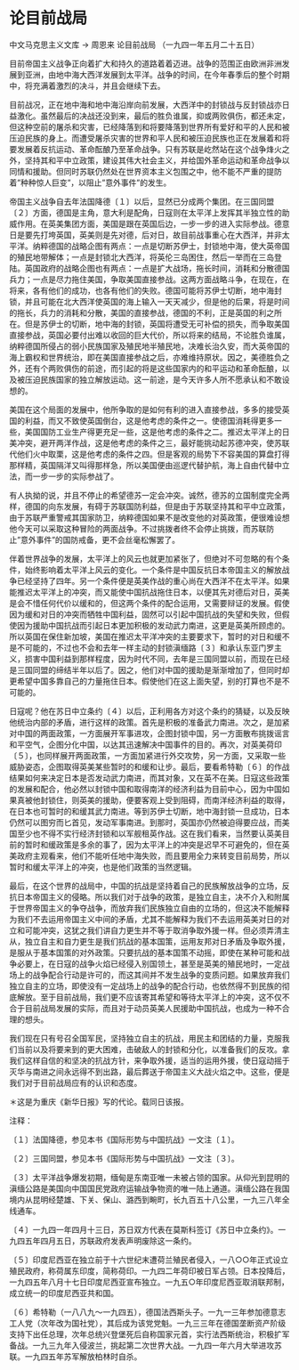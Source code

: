 # 论目前战局

中文马克思主义文库 -> 周恩来
论目前战局
（一九四一年五月二十五日）

目前帝国主义战争正向着扩大和持久的道路着着迈进。战争的范围正由欧洲非洲发展到亚洲，由地中海大西洋发展到太平洋。战争的时间，在今年春季后的整个时期中，将充满着激烈的决斗，并且会继续下去。

目前战况，正在地中海和地中海沿岸向前发展，大西洋中的封锁战与反封锁战亦日益激化。虽然最后的决战还没到来，最后的胜负谁属，抑或两败俱伤，都还未定，但这种空前的屠杀和灾害，已经降落到和将要降落到世界所有爱好和平的人民和被压迫民族的身上。而遭受屠杀灾害的世界和平人民和被压迫民族也正在发展着和将要发展着反抗运动、革命酝酿乃至革命战争。只有苏联是屹然站在这个战争烽火之外，坚持其和平中立政策，建设其伟大社会主义，并给国外革命运动和革命战争以同情和援助。但同时苏联仍然处在世界资本主义包围之中，他不能不严重的提防着"种种惊人巨变"，以阻止"意外事件"的发生。

帝国主义战争自去年法国降德〔１〕以后，显然已分成两个集团。在三国同盟〔２〕方面，德国是主角，意大利是配角，日寇则在太平洋上发挥其半独立性的助威作用。在英美集团方面，美国是跟在英国后边，一步一步的进入实际参战。德意日是要先打垮英国，英美则是先对德，后对日，故目前战事重心在大西洋，并非太平洋。纳粹德国的战略企图有两点：一点是切断苏伊士，封锁地中海，使大英帝国的殖民地带解体；一点是封锁北大西洋，将英伦三岛困住，然后一举而在三岛登陆。英国政府的战略企图也有两点：一点是扩大战场，拖长时间，消耗和分散德国兵力；一点是尽力拖住美国，争取美国直接参战。这两方面战略斗争，在现在，在将来，各有他们的成功，也各有他们的失败。德国可能将苏伊士切断，地中海封锁，并且可能在北大西洋使英国的海上输入一天天减少，但是他的后果，将是时间的拖长，兵力的消耗和分散，美国的直接参战，德国的不利，正是英国的利之所在。但是苏伊士的切断，地中海的封锁，英国将遭受无可补偿的损失，而争取美国直接参战，英国必要付出难以收回的巨大代价，所以将来的结局，不论胜负谁属，纳粹德国所侵占的弱小民族国家及殖民地半殖民地，决难长治久安，而大英帝国的海上霸权和世界统治，即在美国直接参战之后，亦难维持原状。因之，美德胜负之外，还有个两败俱伤的前途，而引起的将是这些国家内的和平运动和革命酝酿，以及被压迫民族国家的独立解放运动。这一前途，是今天许多人所不愿承认和不敢设想的。

美国在这个局面的发展中，他所争取的是如何有利的进入直接参战，多多的接受英国的利益，而又不致使英国倒台，这是他考虑的条件之一。使德国消耗得更多一些，美国国防工业生产得更充足一些，这是他考虑的条件之二。推迟太平洋上的日美冲突，避开两洋作战，这是他考虑的条件之三，最好能挑动起苏德冲突，使苏联代他们火中取栗，这是他考虑的条件之四。但是客观的局势下不容美国的算盘打得那样精，英国隔洋又叫得那样急，所以美国便由巡逻代替护航，海上自由代替中立法，而一步一步的实际参战了。

有人执拗的说，并且不停止的希望德苏一定会冲突。诚然，德苏的立国制度完全两样，德国的向东发展，有碍于苏联国防利益，但是由于苏联坚持其和平中立政策，由于苏联严重警戒其国家防卫，纳粹德国如果不是改变他的对英政策，便很难设想他今天可以采取这种冒险的两面战争。不过挑拨者终不会停止挑拨，而苏联防止"意外事件"的国防戒备，更不会丝毫松懈罢了。

伴着世界战争的发展，太平洋上的风云也就更加紧张了，但绝对不可忽略的有个条件，始终影响着太平洋上风云的变化。一个条件是中国反抗日本帝国主义的解放战争已经坚持了四年。另一个条件便是英美作战的重心尚在大西洋不在太平洋。如果能推迟太平洋上的冲突，而又能使中国抗战拖住日本，以便其先对德后对日，英美是会不惜任何代价以缓和的，但这两个条件的配合运用，又需要辩证的发展。假使因为缓和对日的冲突而牺牲中国利益，固然可以引起中国抗战的失望和失败，但假使因为援助中国抗战而引起日本更加积极的发动武力南进，这更是英美所顾虑的。所以英国在保住新加坡，美国在推迟太平洋冲突的主要要求下，暂时的对日和缓不是不可能的，不过也不会和去年一样主动的封锁滇缅路〔３〕和承认东亚门罗主义，损害中国利益到那样程度，因为时代不同，去年是三国同盟以前，而现在已经是三国同盟的缔结半年以后了。因之，他们对中国的援助是渐渐增加了，但同时却更希望中国多靠自己的力量拖住日本。假使他们在这上面失望，别的打算也不是不可能的。

日寇呢？他在苏日中立条约〔４〕以后，正利用各方对这个条约的猜疑，以及反映他统治内部的矛盾，进行这样的政策。首先是积极的准备武力南进。次之，是加紧对中国的两面政策，一方面展开军事进攻，企图封锁中国，另一方面散布挑拨谣言和平空气，企图分化中国，以达其迅速解决中国事件的目的。再次，对英美荷印〔５〕，也同样展开两面政策，一方面加紧进行外交攻势，另一方面，又采取一些威胁姿态，企图取得英美某些暂时的和缓和让步。最后，要看希特勒〔６〕的作战结果如何来决定日本是否发动武力南进，而其对象，又在英不在美。日寇这些政策的发展和配合，他必然以封锁中国和取得南洋的经济利益为目前中心，因为中国如果真被他封锁住，则英美的援助，便要客观上受到阻碍，而南洋经济利益的取得，在日本也可暂时的和缓其武力南进。等到苏伊士切断，地中海封锁一旦成功，日本仍然可以图穷而匕首见，发动军事南进。到那时，英国亦仍然被迫得要应战，而美国至少也不得不实行经济封锁和以军舰租英作战。这在我们看来，当然要认英美目前的暂时和缓政策是多余的事了，因为太平洋上的冲突是迟早不可避免的，但在英美政府主观看来，他们不能听任地中海失败，而且要用全力来转变目前局势，所以暂时和缓太平洋上的冲突，也是他们政策的当然逻辑。

最后，在这个世界的战局中，中国的抗战是坚持着自己的民族解放战争的立场，反抗日本帝国主义的侵略。所以我们对于战争的政策，是独立自主，决不介入和附属于世界帝国主义的争夺战争，而放弃我们民族独立自由的立场的，但这决不能解释为我们不去运用帝国主义中间的矛盾，尤其不能解释为我们不去运用英美对日的对立和可能冲突，这犹之我们讲自力更生并不等于取消争取外援一样。但必须弄清主从，独立自主和自力更生是我们抗战的基本国策，运用友邦对日矛盾及争取外援，是服从于基本国策的对外政策。只要抗战的基本国策不动摇，即使在某种可能和战争必要上，在日寇的战争火焰已经侵入别国领土，甚至是英美的殖民地时，一定战场上的战争配合行动是许可的，而这其间并不发生战争的变质问题。如果放弃我们独立自主的立场，即使没有一定战场上的战争的配合行动，也依然得不到民族的彻底解放。至于目前战局，我们更不应该寄其希望和等待太平洋上的冲突，这不仅不合于目前战局发展的实际，而且对于动员英美人民援助中国抗战，也成为一种不合理的想头。

我们现在只有号召全国军民，坚持独立自主的抗战，用民主和团结的力量，克服我们当前以及将要来到的更大困难，击破敌人的封锁和分化，以准备我们的反攻。拿我们这样自信的和坚决的抗战方针，来争取外援，适当的运用外援，使日寇动摇于灭华与南进之间永远得不到出路，最后葬送于帝国主义大战火焰之中。这些，便是我们对于目前战局应有的认识和态度。

＊这是为重庆《新华日报》写的代论。载同日该报。

注释：

〔１〕法国降德，参见本书《国际形势与中国抗战》一文注〔１〕。

〔２〕三国同盟，参见本书《国际形势与中国抗战》一文注〔３〕。

〔３〕太平洋战争爆发初期，缅甸是东南亚唯一未被占领的国家。从仰光到昆明的滇缅公路是美国向中国国民党政府运输战争物资的唯一陆上通道。滇缅公路在我国境内从昆明经楚雄、下关、保山、潞西到畹町，长九百五十八公里，一九三八年全线通车。

〔４〕一九四一年四月十三日，苏日双方代表在莫斯科签订《苏日中立条约》。一九四五年四月五日，苏联政府发表声明废除这一条约。

〔５〕印度尼西亚在独立前于十六世纪末遭荷兰殖民者侵入，一八○○年正式设立殖民政府，称荷属东印度，简称荷印。一九四二年荷印被日军占领。日本投降后，一九四五年八月十七日印度尼西亚宣布独立。一九五○年印度尼西亚取消联邦制，成立统一的印度尼西亚共和国。

〔６〕希特勒（一八八九～一九四五），德国法西斯头子。一九一三年参加德意志工人党（次年改为国社党），其后成为该党党魁。一九三三年在德国垄断资产阶级支持下出任总理，次年总统兴登堡死后自称国家元首，实行法西斯统治，积极扩军备战。一九三九年入侵波兰，挑起第二次世界大战。一九四一年六月大举进攻苏联。一九四五年苏军解放柏林时自杀。

